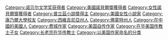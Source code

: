 [[Category:诺贝尔文学奖获得者|Category:诺贝尔文学奖获得者]]
[[Category:美國諾貝爾獎獲得者|Category:美國諾貝爾獎獲得者]]
[[Category:女性諾貝爾獎獲得者|Category:女性諾貝爾獎獲得者]]
[[Category:普立茲小說獎得主|Category:普立茲小說獎得主]]
[[Category:美國女性小說家|Category:美國女性小說家]]
[[Category:康乃爾大學校友|Category:康乃爾大學校友]]
[[Category:西維吉尼亞州人|Category:西維吉尼亞州人]]
[[Category:佛蒙特州人|Category:佛蒙特州人]]
[[Category:在中國的美國人|Category:在中國的美國人]]
[[Category:费城作家|Category:费城作家]]
[[Category:美国自传作家|Category:美国自传作家]]
[[Category:在华美国传教士子女|Category:在华美国传教士子女]]
[[Category:长老宗在华传教士|Category:长老宗在华传教士]]
[[Category:以美国作家命名的分类|Category:以美国作家命名的分类]]